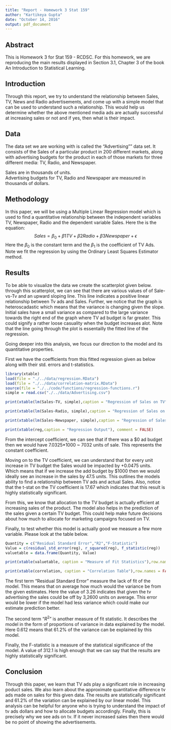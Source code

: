 ```yaml
---
title: "Report - Homework 3 Stat 159"
author: "Kartikeya Gupta"
date: "October 14, 2016"
output: pdf_document
---
```

## Abstract ##
This is Homework 3 for Stat 159 - RCDSC. For this homework, we are reproducing the main results displayed in Section 3.1, Chapter 3 of the book An Introduction to Statistical Learning.  

## Introduction ##
Through this report, we try to understand the relationship between Sales, TV, News and Radio advertisements, and come up with a simple model that can be used to understand such a relationship. This would help us determine whether the above mentioned media ads are actually successful at increasing sales or not and if yes, then what is their impact. 

## Data ##
The data set we are working with is called the "Advertising"" data set. It consists of the Sales of a particular product in 200 different markets, along with advertising budgets for the product in each of those markets for three different media: TV, Radio, and Newspaper.

Sales are in thousands of units.    
Advertising budgets for TV, Radio and Newspaper are measured in thousands of dollars.  

## Methodology ##
In this paper, we will be using a Multiple Linear Regression model which is used to find a quantitative relationship between the independent variables TV, Newspaper, Radio and the dependent variable Sales. Here the is the equation:
$$
Sales = \beta_0 + \beta1 TV + \beta2 Radio + \beta3 Newspaper + \epsilon
$$
Here the $\beta_0$ is the constant term and the $\beta_1$ is the coefficient of TV Ads.
Note we fit the regression by using the Ordinary Least Squares Estimator method.

## Results ##

To be able to visualize the data we create the scatterplot given below. through this scatterplot, we can see that there are various values of of Sale-vs-Tv and an upward sloping line. This line indicates a positive linear relationship between Tv ads and Sales. Further, we notice that the graph is heteroscadastic which means that the variance is changing given the slope. Initial sales have a small variance as compared to the large variance towards the right end of the graph where TV ad budget is far greater. This could signify a rather loose casuality when the budget increases alot. Note that the line going through the plot is essentailly the fitted line of the regression.

\begin{center}
\includegraphics[width=0.33\textwidth]{./../images/scatterplot-tv-sales.png}%
\includegraphics[width=0.33\textwidth]{./../images/scatterplot-radio-sales.png}%
\includegraphics[width=0.33\textwidth]{./../images/scatterplot-newspaper-sales.png}
\end{center}

Going deeper into this analysis, we focus our direction to the model and its quantitative properties. 

First we have the coefficients from this fitted regression given as below along with their std. errors and t-statistics.

```r
library(xtable)
load(file = "./../data/regression.RData")
load(file = "./../data/correlation-matrix.RData")
source(file = "./../code/functions/regression-functions.r")
simple = read.csv("./../data/Advertising.csv")
```

```r
print(xtable(lm(Sales~TV, simple),caption = "Regression of Sales on TV"), comment = FALSE)

print(xtable(lm(Sales~Radio, simple),caption = "Regression of Sales on Radio"), comment = FALSE)

print(xtable(lm(Sales~Newspaper, simple),caption = "Regression of Sales on Newspaper"), comment = FALSE)
```

```r
print(xtable(reg,caption = "Regression Output"), comment = FALSE)
```
From the intercept coefficient, we can see that if there was a $0 ad budget then we would have 7.0325*1000 ~ 7032 units of sale. This represents the constant coefficient.

Moving on to the TV coefficient, we can understand that for every unit increase in TV budget the Sales would be impacted by +0.0475 units. Which means that if we increase the add budget by $1000 then we would ideally see an increase in the sales by 47.5 units. This outlines the models ability to find a relationship between TV ads and actual Sales. Also, notice that the t-stat on the TV coefficient is 17.67 which indicates that this result is highly statistically significant.

From this, we know that allocation to the TV budget is actually efficient at increasing sales of the product. The model also helps in the prediction of the sales given a certain TV budget. This could help make future decisions about how much to allocate for marketing campaigns focused on TV.

Finally, to test whether this model is actually good we measure a few more variable. Please look at the table below.

```r
Quantity = c("Residual Standard Error","R2","F-Statistic")
Value = c(residual_std_error(reg), r_squared(reg), f_statistic(reg))
valuetable = data.frame(Quantity, Value)

print(xtable(valuetable, caption = "Measure of Fit Statistics"),row.names = FALSE, comment = FALSE)
```


```r
print(xtable(correlation, caption = "Correlation Table"),row.names = FALSE, comment = FALSE)
```


The first term "Residual Standard Error" measure the lack of fit of the model. This means that on average how much would the variance be from the given estimates. Here the value of 3.26 indicates that given the tv advertising the sales could be off by 3,2600 units on average. This error would be lower if the model had less variance which could make our estimate prediction better.

The second term "$R^2$" is another measure of fit statistic. It describes the model in the form of proportions of variance in data explained by the model. Here 0.612 means that 61.2% of the variance can be explained by this model.

Finally, the F-statistic is a measure of the statistical significance of the model. A value of 312.1 is high enough that we can say that the results are highly statistically significant.

## Conclusion ##
 
Through this paper, we learn that TV ads play a significant role in increasing poduct sales. We also learn about the approximate quantitative difference tv ads made on sales for this given data. The results are statistically significant and 61.2% of the variation can be explained by our linear model. This analysis can be helpful for anyone who is trying to understand the impact of tv ads dollars and how to allocate budgets accordingly. Finally, this is precisely why we see ads on tv. If it never increased sales then there would be no point of showing the advertisements. 